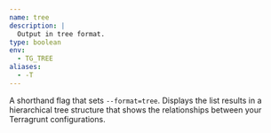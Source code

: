 ```yaml
---
name: tree
description: |
  Output in tree format.
type: boolean
env:
  - TG_TREE
aliases:
  - -T
---
```


A shorthand flag that sets `--format=tree`. Displays the list results in a hierarchical tree structure that shows the relationships between your Terragrunt configurations.
